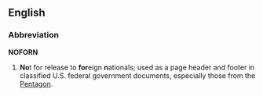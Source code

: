 ==English==
===Abbreviation===
'''NOFORN'''

#'''No'''t for release to '''for'''eign '''n'''ationals; used as a page header and footer in classified U.S. federal government documents, especially those from the [[Pentagon]].